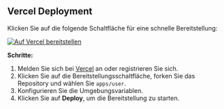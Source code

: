 ## Vercel Deployment

Klicken Sie auf die folgende Schaltfläche für eine schnelle Bereitstellung:

[![Auf Vercel bereitstellen](https://vercel.com/button)](https://vercel.com/new/clone?demo-description=PPanel%20ist%20ein%20reines%2C%20professionelles%2C%20und%20perfektes%20Open-Source-Proxy-Panel-Tool%2C%20das%20entworfen%20wurde%2C%20um%20Ihre%20ideale%20Wahl%20für%20Lernen%20und%20praktische%20Nutzung%20zu%20sein&demo-image=https%3A%2F%2Furlscan.io%2Fliveshot%2F%3Fwidth%3D1920%26height%3D1080%26url%3Dhttps%3A%2F%2Fuser.ppanel.dev&demo-title=PPanel%20Benutzer-Web&demo-url=https%3A%2F%2Fuser.ppanel.dev%2F&from=.&project-name=ppanel-user-web&repository-name=ppanel-web&repository-url=https%3A%2F%2Fgithub.com%2Fperfect-panel%2Fppanel-web&root-directory=apps%2Fuser&skippable-integrations=1)

**Schritte:**

1. Melden Sie sich bei [Vercel](https://vercel.com/) an oder registrieren Sie sich.
2. Klicken Sie auf die Bereitstellungsschaltfläche, forken Sie das Repository und wählen Sie `apps/user`.
3. Konfigurieren Sie die Umgebungsvariablen.
4. Klicken Sie auf **Deploy**, um die Bereitstellung zu starten.


<Giscus />
